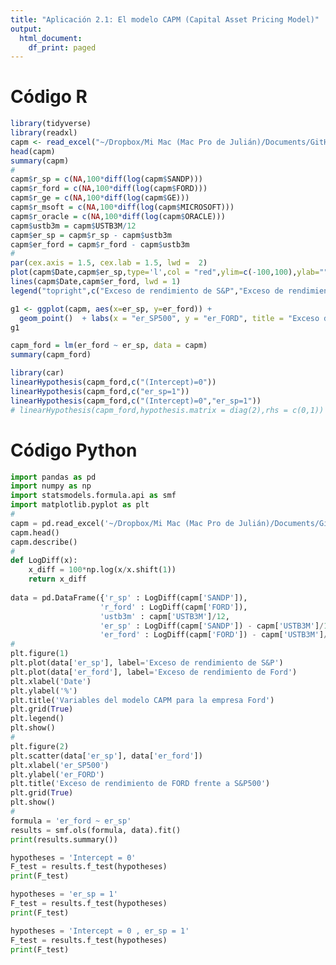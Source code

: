 ```yaml
---
title: "Aplicación 2.1: El modelo CAPM (Capital Asset Pricing Model)"
output:
  html_document:
    df_print: paged
---
```


# Código R

```r
library(tidyverse)
library(readxl)
capm <- read_excel("~/Dropbox/Mi Mac (Mac Pro de Julián)/Documents/GitHub/EcoMetricsRPy/CAPM.xls")
head(capm)
summary(capm)
#
capm$r_sp = c(NA,100*diff(log(capm$SANDP)))
capm$r_ford = c(NA,100*diff(log(capm$FORD)))
capm$r_ge = c(NA,100*diff(log(capm$GE)))
capm$r_msoft = c(NA,100*diff(log(capm$MICROSOFT)))
capm$r_oracle = c(NA,100*diff(log(capm$ORACLE)))
capm$ustb3m = capm$USTB3M/12
capm$er_sp = capm$r_sp - capm$ustb3m
capm$er_ford = capm$r_ford - capm$ustb3m
#
par(cex.axis = 1.5, cex.lab = 1.5, lwd =  2)
plot(capm$Date,capm$er_sp,type='l',col = "red",ylim=c(-100,100),ylab="")
lines(capm$Date,capm$er_ford, lwd = 1)
legend("topright",c("Exceso de rendimiento de S&P","Exceso de rendimiento de Ford"), col = c("red","black"),lty=1,cex = 1.5)

g1 <- ggplot(capm, aes(x=er_sp, y=er_ford)) +
  geom_point()  + labs(x = "er_SP500", y = "er_FORD", title = "Exceso de rendimiento de FORD frente a S&P500")
g1

capm_ford = lm(er_ford ~ er_sp, data = capm)
summary(capm_ford)

library(car)
linearHypothesis(capm_ford,c("(Intercept)=0"))
linearHypothesis(capm_ford,c("er_sp=1"))
linearHypothesis(capm_ford,c("(Intercept)=0","er_sp=1"))
# linearHypothesis(capm_ford,hypothesis.matrix = diag(2),rhs = c(0,1))
```

# Código Python

```python
import pandas as pd
import numpy as np
import statsmodels.formula.api as smf
import matplotlib.pyplot as plt
#
capm = pd.read_excel('~/Dropbox/Mi Mac (Mac Pro de Julián)/Documents/GitHub/EcoMetricsRPy/CAPM.xls', index_col=0)
capm.head()
capm.describe()
# 
def LogDiff(x):
    x_diff = 100*np.log(x/x.shift(1))
    return x_diff
    
data = pd.DataFrame({'r_sp' : LogDiff(capm['SANDP']),
                    'r_ford' : LogDiff(capm['FORD']),
                    'ustb3m' : capm['USTB3M']/12,
                    'er_sp' : LogDiff(capm['SANDP']) - capm['USTB3M']/12,
                    'er_ford' : LogDiff(capm['FORD']) - capm['USTB3M']/12})
#
plt.figure(1)
plt.plot(data['er_sp'], label='Exceso de rendimiento de S&P')
plt.plot(data['er_ford'], label='Exceso de rendimiento de Ford')
plt.xlabel('Date')
plt.ylabel('%')
plt.title('Variables del modelo CAPM para la empresa Ford')
plt.grid(True)
plt.legend()
plt.show()
# 
plt.figure(2)
plt.scatter(data['er_sp'], data['er_ford'])
plt.xlabel('er_SP500')
plt.ylabel('er_FORD')
plt.title('Exceso de rendimiento de FORD frente a S&P500')
plt.grid(True)
plt.show()
# 
formula = 'er_ford ~ er_sp'
results = smf.ols(formula, data).fit()
print(results.summary())

hypotheses = 'Intercept = 0'
F_test = results.f_test(hypotheses)
print(F_test)

hypotheses = 'er_sp = 1'
F_test = results.f_test(hypotheses)
print(F_test)

hypotheses = 'Intercept = 0 , er_sp = 1'
F_test = results.f_test(hypotheses)
print(F_test)

```

